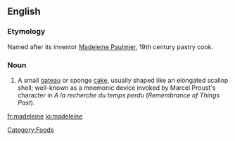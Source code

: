 ==English==

===Etymology===
Named after its inventor [[w:Madeleine Paulmier|Madeleine Paulmier]], 19th century pastry cook.

===Noun===
#A small [[gateau]] or sponge [[cake]], usually shaped like an elongated scallop shell; well-known as a mnemonic device invoked by Marcel Proust's character in <cite>A la recherche du temps perdu</cite> (<cite>Remembrance of Things Past</cite>).

[[Category:Foods]]

[[fr:madeleine]]
[[io:madeleine]]